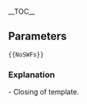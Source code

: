 {{Ambox|type=content|image=[[File:Wiki.png|55px|link=]]|text='''We haven't archived {{BASEPAGENAME}}!'''<br/>We either don't have the files for it, or we have yet to add them here! If you happen to have any files we might need, then please add them to this page.<br>}}
__TOC__
==Parameters==
<pre>
{{NoSWFs}}
</pre>

===Explanation===

<code>{{NoSWFs</code> - Opening of template.<br>
<code>}}</code> - Closing of template.
